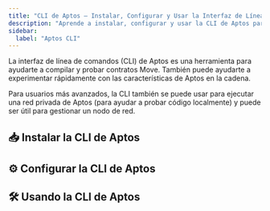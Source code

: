 ```yaml
---
title: "CLI de Aptos – Instalar, Configurar y Usar la Interfaz de Línea de Comandos"
description: "Aprende a instalar, configurar y usar la CLI de Aptos para compilar contratos Move, interactuar con la blockchain, ejecutar una red local y gestionar nodos."
sidebar:
  label: "Aptos CLI"
---
```



La interfaz de línea de comandos (CLI) de Aptos es una herramienta para ayudarte a compilar y probar contratos Move. También puede ayudarte a experimentar rápidamente con las características de Aptos en la cadena.

Para usuarios más avanzados, la CLI también se puede usar para ejecutar una red privada de Aptos (para ayudar a probar código localmente) y puede ser útil para gestionar un nodo de red.

## 📥 Instalar la CLI de Aptos

<CardGrid>
  <LinkCard href="/es/build/cli/install-cli/install-cli-mac" title="Mac" description="Instalar CLI de Aptos via homebrew" />

  <LinkCard href="/es/build/cli/install-cli/install-cli-windows" title="Windows" description="Instalar CLI de Aptos en Windows via script de powershell o binario pre-compilado" />

  <LinkCard href="/es/build/cli/install-cli/install-cli-linux" title="Linux" description="Instalar CLI de Aptos en Linux via script de shell o binario pre-compilado" />

  <LinkCard href="/es/build/cli/install-cli/install-cli-specific-version" title="Avanzado (Instalar Versiones Específicas)" description="Construir una versión específica de la CLI de Aptos desde el código fuente" />
</CardGrid>

## ⚙️ Configurar la CLI de Aptos

<CardGrid>
  <LinkCard href="/es/build/cli/setup-cli" title="Configurar la CLI" description="Configurar y configurar la CLI de Aptos" />

  <LinkCard href="/es/build/cli/setup-cli/install-move-prover" title="Avanzado (Move Prover)" description="Configurar e instalar el Move Prover" />
</CardGrid>

## 🛠️ Usando la CLI de Aptos

<CardGrid>
  <LinkCard href="/es/build/cli/working-with-move-contracts" title="Contratos Move" description="Compilar, Publicar, Simular y Hacer Benchmark de Contratos Move" />

  <LinkCard href="/es/build/cli/trying-things-on-chain" title="Probar cosas en la Cadena" description="Interactuar con Aptos, crear cuentas, consultar cuentas, usar un dispositivo de hardware como Ledger" />

  <LinkCard href="/es/build/cli/running-a-local-network" title="Ejecutar una Red Local" description="Ejecutar un nodo / red local" />
</CardGrid>
